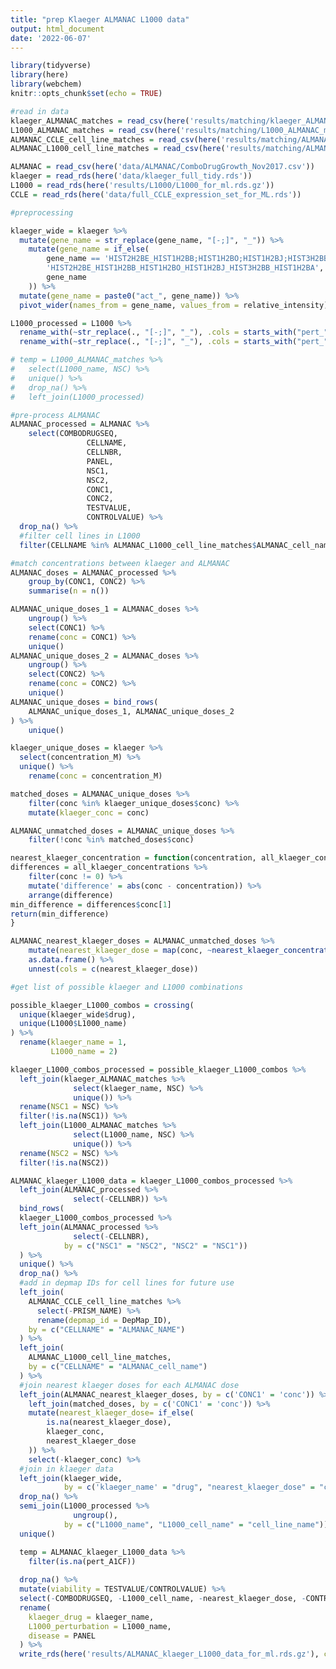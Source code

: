 ```yaml
---
title: "prep Klaeger ALMANAC L1000 data"
output: html_document
date: '2022-06-07'
---
```


```r
library(tidyverse)
library(here)
library(webchem)
knitr::opts_chunk$set(echo = TRUE)
```

```r
#read in data 
klaeger_ALMANAC_matches = read_csv(here('results/matching/klaeger_ALMANAC_matches.csv'))
L1000_ALMANAC_matches = read_csv(here('results/matching/L1000_ALMANAC_matches.csv'))
ALMANAC_CCLE_cell_line_matches = read_csv(here('results/matching/ALMANAC_CCLE_manual_matched_cell_lines.csv'))
ALMANAC_L1000_cell_line_matches = read_csv(here('results/matching/ALMANAC_L1000_cell_line_matches.csv'))

ALMANAC = read_csv(here('data/ALMANAC/ComboDrugGrowth_Nov2017.csv'))
klaeger = read_rds(here('data/klaeger_full_tidy.rds')) 
L1000 = read_rds(here('results/L1000/L1000_for_ml.rds.gz'))
CCLE = read_rds(here('data/full_CCLE_expression_set_for_ML.rds'))
```

```r
#preprocessing

klaeger_wide = klaeger %>% 
  mutate(gene_name = str_replace(gene_name, "[-;]", "_")) %>% 
	mutate(gene_name = if_else(
		gene_name == 'HIST2H2BE_HIST1H2BB;HIST1H2BO;HIST1H2BJ;HIST3H2BB;HIST1H2BA',
		'HIST2H2BE_HIST1H2BB_HIST1H2BO_HIST1H2BJ_HIST3H2BB_HIST1H2BA',
		gene_name
	)) %>% 
  mutate(gene_name = paste0("act_", gene_name)) %>% 
  pivot_wider(names_from = gene_name, values_from = relative_intensity)

L1000_processed = L1000 %>% 
  rename_with(~str_replace(., "[-;]", "_"), .cols = starts_with("pert_")) %>% 
  rename_with(~str_replace(., "[-;]", "_"), .cols = starts_with("pert_"))
```

```r
# temp = L1000_ALMANAC_matches %>% 
#   select(L1000_name, NSC) %>% 
#   unique() %>% 
#   drop_na() %>% 
#   left_join(L1000_processed)
```


```r
#pre-process ALMANAC
ALMANAC_processed = ALMANAC %>% 
	select(COMBODRUGSEQ, 
				 CELLNAME, 
				 CELLNBR, 
				 PANEL, 
				 NSC1, 
				 NSC2, 
				 CONC1,
				 CONC2,
				 TESTVALUE,
				 CONTROLVALUE) %>% 
  drop_na() %>%  
  #filter cell lines in L1000
  filter(CELLNAME %in% ALMANAC_L1000_cell_line_matches$ALMANAC_cell_name)
```

```r
#match concentrations between klaeger and ALMANAC
ALMANAC_doses = ALMANAC_processed %>% 
	group_by(CONC1, CONC2) %>% 
	summarise(n = n())

ALMANAC_unique_doses_1 = ALMANAC_doses %>%
	ungroup() %>% 
	select(CONC1) %>%
	rename(conc = CONC1) %>% 
	unique()
ALMANAC_unique_doses_2 = ALMANAC_doses %>%
	ungroup() %>% 
	select(CONC2) %>% 
	rename(conc = CONC2) %>% 
	unique()
ALMANAC_unique_doses = bind_rows(
	ALMANAC_unique_doses_1, ALMANAC_unique_doses_2
) %>% 
	unique()

klaeger_unique_doses = klaeger %>%
  select(concentration_M) %>% 
  unique() %>% 
	rename(conc = concentration_M)

matched_doses = ALMANAC_unique_doses %>% 
	filter(conc %in% klaeger_unique_doses$conc) %>% 
	mutate(klaeger_conc = conc)

ALMANAC_unmatched_doses = ALMANAC_unique_doses %>% 
	filter(!conc %in% matched_doses$conc)

nearest_klaeger_concentration = function(concentration, all_klaeger_concentrations) {
differences = all_klaeger_concentrations %>% 
	filter(conc != 0) %>% 
	mutate('difference' = abs(conc - concentration)) %>%  
	arrange(difference) 
min_difference = differences$conc[1]
return(min_difference)
}

ALMANAC_nearest_klaeger_doses = ALMANAC_unmatched_doses %>% 
	mutate(nearest_klaeger_dose = map(conc, ~nearest_klaeger_concentration(., klaeger_unique_doses))) %>% 
	as.data.frame() %>% 
	unnest(cols = c(nearest_klaeger_dose))
```

```r
#get list of possible klaeger and L1000 combinations

possible_klaeger_L1000_combos = crossing(
  unique(klaeger_wide$drug),
  unique(L1000$L1000_name)
) %>% 
  rename(klaeger_name = 1,
         L1000_name = 2)

klaeger_L1000_combos_processed = possible_klaeger_L1000_combos %>% 
  left_join(klaeger_ALMANAC_matches %>% 
              select(klaeger_name, NSC) %>% 
              unique()) %>%
  rename(NSC1 = NSC) %>% 
  filter(!is.na(NSC1)) %>% 
  left_join(L1000_ALMANAC_matches %>% 
              select(L1000_name, NSC) %>% 
              unique()) %>% 
  rename(NSC2 = NSC) %>% 
  filter(!is.na(NSC2))

ALMANAC_klaeger_L1000_data = klaeger_L1000_combos_processed %>% 
  left_join(ALMANAC_processed %>% 
              select(-CELLNBR)) %>%
  bind_rows(
  klaeger_L1000_combos_processed %>% 
  left_join(ALMANAC_processed %>% 
              select(-CELLNBR),
            by = c("NSC1" = "NSC2", "NSC2" = "NSC1"))
  ) %>% 
  unique() %>% 
  drop_na() %>% 
  #add in depmap IDs for cell lines for future use
  left_join(
    ALMANAC_CCLE_cell_line_matches %>% 
      select(-PRISM_NAME) %>% 
      rename(depmap_id = DepMap_ID),
    by = c("CELLNAME" = "ALMANAC_NAME")
  ) %>% 
  left_join(
    ALMANAC_L1000_cell_line_matches,
    by = c("CELLNAME" = "ALMANAC_cell_name")
  ) %>% 
  #join nearest klaeger doses for each ALMANAC dose
  left_join(ALMANAC_nearest_klaeger_doses, by = c('CONC1' = 'conc')) %>% 
	left_join(matched_doses, by = c('CONC1' = 'conc')) %>% 
	mutate(nearest_klaeger_dose= if_else(
		is.na(nearest_klaeger_dose), 
		klaeger_conc, 
		nearest_klaeger_dose
	)) %>% 
	select(-klaeger_conc) %>% 
  #join in klaeger data 
  left_join(klaeger_wide, 
            by = c('klaeger_name' = "drug", "nearest_klaeger_dose" = "concentration_M")) %>% 
  drop_na() %>% 
  semi_join(L1000_processed %>%
              ungroup(),
            by = c("L1000_name", "L1000_cell_name" = "cell_line_name")) %>% 
  unique()

  temp = ALMANAC_klaeger_L1000_data %>% 
    filter(is.na(pert_A1CF)) 
  
  drop_na() %>%
  mutate(viability = TESTVALUE/CONTROLVALUE) %>% 
  select(-COMBODRUGSEQ, -L1000_cell_name, -nearest_klaeger_dose, -CONTROLVALUE, -TESTVALUE) %>% 
  rename(
    klaeger_drug = klaeger_name,
    L1000_perturbation = L1000_name,
    disease = PANEL
  ) %>% 
  write_rds(here('results/ALMANAC_klaeger_L1000_data_for_ml.rds.gz'), compress = "gz")
```


